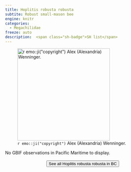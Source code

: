 ```yaml
---
title: Hoplitis robusta robusta
subtite: Robust small-mason bee
engine: knitr
categories:
  - Megachilidae
freeze: auto
description:  <span class="sh-badge">SH list</span>
---
```

![`r emo::ji("copyright")` Alex (Alexandria) Wenninger.](https://inaturalist-open-data.s3.amazonaws.com/photos/321122603/original.jpeg){height=300}



No GBIF observations in Pacific Maritime to display.
<br><br>
<center>


<a href="https://www.zoology.ubc.ca/entomology/main/Hymenoptera/Megachilidae/Hoplitis%20robusta.php"><button type="button" class="btn btn-secondary">See all Hoplitis robusta robusta in BC <i class="fa-solid fa-arrow-up-right-from-square"></i> </button></a>
</center>
